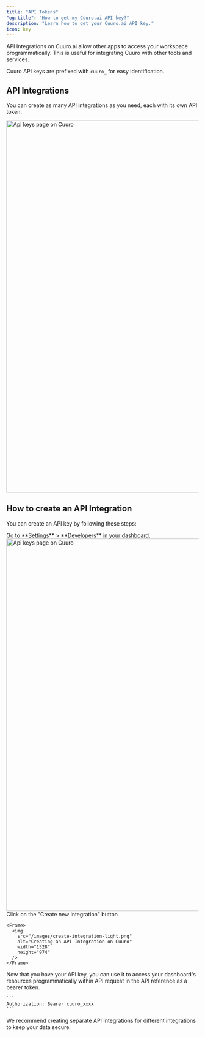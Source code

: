 ```yaml
---
title: "API Tokens"
"og:title": "How to get my Cuuro.ai API key?"
description: "Learn how to get your Cuuro.ai API key."
icon: key
---
```


API Integrations on Cuuro.ai allow other apps to access your workspace programmatically. This is useful for integrating Cuuro with other tools and services.


<Tip>Cuuro API keys are prefixed with `cuuro_` for easy identification.</Tip>

## API Integrations

You can create as many API integrations as you need, each with its own API token.

<Frame>
  <img
    src="/images/developer-page.png"
    alt="Api keys page on Cuuro"
    width="1528"
    height="974"
  />
</Frame>

## How to create an API Integration

You can create an API key by following these steps:

<Steps>
  <Step title="Go to your dashboard">
    Go to **Settings** > **Developers** in your dashboard.

  <Frame>
    <img
      src="/images/developer-page.png"
      alt="Api keys page on Cuuro"
      width="1528"
      height="974"
    />
  </Frame>

  </Step>
  <Step title="Create an API Key">
    Click on the "Create new integration" button 

    <Frame>
      <img
        src="/images/create-integration-light.png"
        alt="Creating an API Integration on Cuuro"
        width="1528"
        height="974"
      />
    </Frame>

  </Step>
  <Step title="Use your API Token">
    Now that you have your API key, you can use it to access your dashboard's resources programmatically within API request in the API reference as a bearer token.

    ```
    Authorization: Bearer cuuro_xxxx
    ```

  </Step>
</Steps>

<Tip>
  We recommend creating separate API Integrations for different integrations to keep your data secure.
</Tip>
